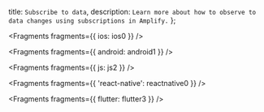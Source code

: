   title: `Subscribe to data`,
  description: `Learn more about how to observe to data changes using subscriptions in Amplify.`
};


<Fragments fragments={{ ios: ios0 }} />


<Fragments fragments={{ android: android1 }} />


<Fragments fragments={{ js: js2 }} />


<Fragments fragments={{ 'react-native': reactnative0 }} />


<Fragments fragments={{ flutter: flutter3 }} />

